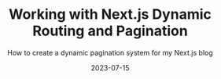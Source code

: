 ---
type: 'Post'
title: 'Working with Next.js Dynamic Routing and Pagination'
tags: ['Next.js']
summary: 'Next.js dynamic routing is extremely powerful! However, I ran into few issues trying to make that work with paginating dynamic category pages for my blog. I will share how I managed to work it out here'
subtitle: 'How to create a dynamic pagination system for my Next.js blog'
featured: false
date: '2023-07-15'
category: 'engineering'
dark: true
---